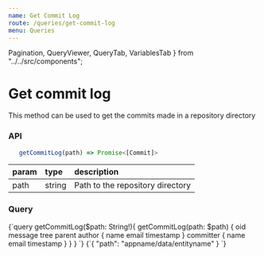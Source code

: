 ```yaml
---
name: Get Commit Log
route: /queries/get-commit-log
menu: Queries
---
```


  Pagination,
  QueryViewer,
  QueryTab,
  VariablesTab
} from "../../src/components";

# Get commit log

This method can be used to get the commits made in a repository directory

### API

```js
   getCommitLog(path) => Promise<[Commit]>
```

| param | type   | description                      |
| :---- | :----- | :------------------------------- |
| path  | string | Path to the repository directory |

### Query

<QueryViewer>
  <QueryTab>
    {`query getCommitLog($path: String!){
   getCommitLog(path: $path) {
      oid
      message
      tree
      parent
      author {
         name
         email
         timestamp
      }
      committer {
         name
         email
         timestamp
      }
   }
}
`}
  </QueryTab>
  <VariablesTab>
    {`{
   "path": "appname/data/entityname"
}
`}
  </VariablesTab>
</QueryViewer>
<Pagination
  prev={{ name: "Get Commits", link: "/queries/get-commits" }}
  next={{ name: "Get Commit Content", link: "/queries/get-commit-content" }}
/>
